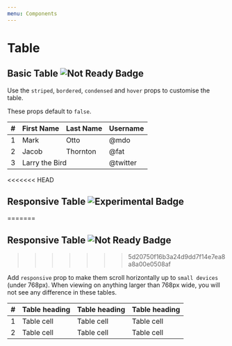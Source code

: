 ```yaml
---
menu: Components
---
```



# Table

## Basic Table ![Not Ready Badge](https://img.shields.io/badge/component-not%20ready-red.svg#badge)

Use the `striped`, `bordered`, `condensed` and `hover` props to customise the table.

These props default to `false`.

<Playground>
  <Table striped bordered condensed hover>
    <thead>
      <tr>
        <th>#</th>
        <th>First Name</th>
        <th>Last Name</th>
        <th>Username</th>
      </tr>
    </thead>
    <tbody>
      <tr>
        <td>1</td>
        <td>Mark</td>
        <td>Otto</td>
        <td>@mdo</td>
      </tr>
      <tr>
        <td>2</td>
        <td>Jacob</td>
        <td>Thornton</td>
        <td>@fat</td>
      </tr>
      <tr>
        <td>3</td>
        <td colSpan="2">Larry the Bird</td>
        <td>@twitter</td>
      </tr>
    </tbody>
  </Table>
</Playground>

<<<<<<< HEAD
## Responsive Table ![Experimental Badge](https://img.shields.io/badge/component-experimental-blue.svg#badge)
=======
## Responsive Table ![Not Ready Badge](https://img.shields.io/badge/component-not%20ready-red.svg#badge)
>>>>>>> 5d20750f16b3a24d9dd7f14e7ea8a8a00e0508af

Add `responsive` prop to make them scroll horizontally up to `small devices` (under 768px).
When viewing on anything larger than 768px wide, you will not see any difference in these tables.

<Playground>
  <Table responsive>
    <thead>
      <tr>
        <th>#</th>
        <th>Table heading</th>
        <th>Table heading</th>
        <th>Table heading</th>
      </tr>
    </thead>
    <tbody>
      <tr>
        <td>1</td>
        <td>Table cell</td>
        <td>Table cell</td>
        <td>Table cell</td>
      </tr>
      <tr>
        <td>2</td>
        <td>Table cell</td>
        <td>Table cell</td>
        <td>Table cell</td>
      </tr>
    </tbody>
  </Table>
</Playground>
